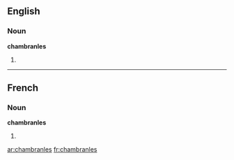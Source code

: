 ==English==

===Noun===
'''chambranles'''

# {{plural of|[[chambranle]]}}

----

==French==

===Noun===
'''chambranles''' {{m|p}}

# {{plural of|[[chambranle]]|lang=French}}

[[ar:chambranles]]
[[fr:chambranles]]